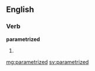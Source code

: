 ==English==

===Verb===
'''parametrized'''

# {{past of|[[parametrize]]}}

[[mg:parametrized]]
[[sv:parametrized]]